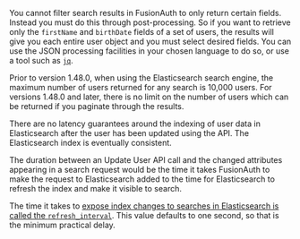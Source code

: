 You cannot filter search results in FusionAuth to only return certain fields. Instead you must do this through post-processing. So if you want to retrieve only the `firstName` and `birthDate` fields of a set of users, the results will give you each entire user object and you must select desired fields. You can use the JSON processing facilities in your chosen language to do so, or use a tool such as [`jq`](https://stedolan.github.io/jq/).

Prior to version 1.48.0, when using the Elasticsearch search engine, the maximum number of users returned for any search is 10,000 users. For versions 1.48.0 and later, there is no limit on the number of users which can be returned if you paginate through the results.

There are no latency guarantees around the indexing of user data in Elasticsearch after the user has been updated using the API. The Elasticsearch index is eventually consistent.

The duration between an Update User API call and the changed attributes appearing in a search request would be the time it takes FusionAuth to make the request to Elasticsearch added to the time for Elasticsearch to refresh the index and make it visible to search.

The time it takes to [expose index changes to searches in Elasticsearch is called the `refresh_interval`](https://www.elastic.co/guide/en/elasticsearch/reference/current/index-modules.html#index-refresh-interval-setting). This value defaults to one second, so that is the minimum practical delay.
